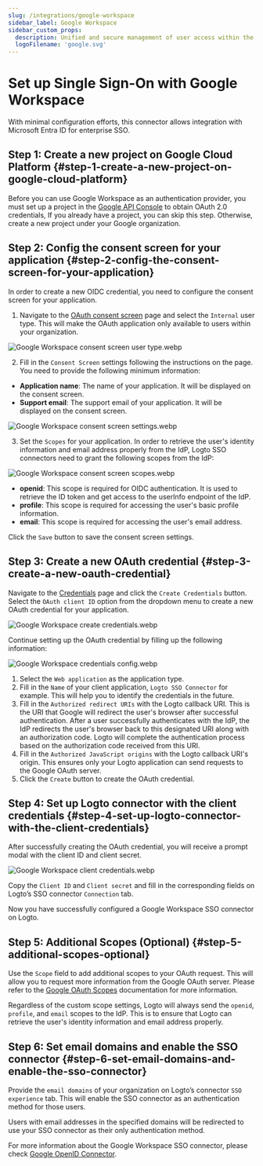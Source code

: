 ```yaml
---
slug: /integrations/google-workspace
sidebar_label: Google Workspace
sidebar_custom_props:
  description: Unified and secure management of user access within the Google ecosystem.
  logoFilename: 'google.svg'
---
```



# Set up Single Sign-On with Google Workspace

With minimal configuration efforts, this connector allows integration with Microsoft Entra ID for enterprise SSO.

<GuideTip />

## Step 1: Create a new project on Google Cloud Platform \{#step-1-create-a-new-project-on-google-cloud-platform}

Before you can use Google Workspace as an authentication provider, you must set up a project in the [Google API Console](https://console.developers.google.com/) to obtain OAuth 2.0 credentials, If you already have a project, you can skip this step. Otherwise, create a new project under your Google organization.

## Step 2: Config the consent screen for your application \{#step-2-config-the-consent-screen-for-your-application}

In order to create a new OIDC credential, you need to configure the consent screen for your application.

1. Navigate to the [OAuth consent screen](https://console.cloud.google.com/apis/credentials/consent) page and select the `Internal` user type. This will make the OAuth application only available to users within your organization.

![Google Workspace consent screen user type.webp](./assets/google_workspace_consent_screen_user_type.webp)

2. Fill in the `Consent Screen` settings following the instructions on the page. You need to provide the following minimum information:

- **Application name**: The name of your application. It will be displayed on the consent screen.
- **Support email**: The support email of your application. It will be displayed on the consent screen.

![Google Workspace consent screen settings.webp](./assets/google_workspace_consent_screen_settings.webp)

3. Set the `Scopes` for your application. In order to retrieve the user's identity information and email address properly from the IdP, Logto SSO connectors need to grant the following scopes from the IdP:

![Google Workspace consent screen scopes.webp](./assets/google_workspace_consent_screen_scopes.webp)

- **openid**: This scope is required for OIDC authentication. It is used to retrieve the ID token and get access to the userInfo endpoint of the IdP.
- **profile**: This scope is required for accessing the user's basic profile information.
- **email**: This scope is required for accessing the user's email address.

Click the `Save` button to save the consent screen settings.

## Step 3: Create a new OAuth credential \{#step-3-create-a-new-oauth-credential}

Navigate to the [Credentials](https://console.cloud.google.com/apis/credentials) page and click the `Create Credentials` button. Select the `OAuth client ID` option from the dropdown menu to create a new OAuth credential for your application.

![Google Workspace create credentials.webp](./assets/google_workspace_create_credentials.webp)

Continue setting up the OAuth credential by filling up the following information:

![Google Workspace credentials config.webp](./assets/google_workspace_credentials_config.webp)

1. Select the `Web application` as the application type.
2. Fill in the `Name` of your client application, `Logto SSO Connector` for example. This will help you to identify the credentials in the future.
3. Fill in the `Authorized redirect URIs` with the Logto callback URI. This is the URI that Google will redirect the user's browser after successful authentication. After a user successfully authenticates with the IdP, the IdP redirects the user's browser back to this designated URI along with an authorization code. Logto will complete the authentication process based on the authorization code received from this URI.
4. Fill in the `Authorized JavaScript origins` with the Logto callback URI's origin. This ensures only your Logto application can send requests to the Google OAuth server.
5. Click the `Create` button to create the OAuth credential.

## Step 4: Set up Logto connector with the client credentials \{#step-4-set-up-logto-connector-with-the-client-credentials}

After successfully creating the OAuth credential, you will receive a prompt modal with the client ID and client secret.

![Google Workspace client credentials.webp](./assets/google_workspace_client_credentials.webp)

Copy the `Client ID` and `Client secret` and fill in the corresponding fields on Logto’s SSO connector `Connection` tab.

Now you have successfully configured a Google Workspace SSO connector on Logto.

## Step 5: Additional Scopes (Optional) \{#step-5-additional-scopes-optional}

Use the `Scope` field to add additional scopes to your OAuth request. This will allow you to request more information from the Google OAuth server. Please refer to the [Google OAuth Scopes](https://developers.google.com/identity/protocols/oauth2/scopes) documentation for more information.

Regardless of the custom scope settings, Logto will always send the `openid`, `profile`, and `email` scopes to the IdP. This is to ensure that Logto can retrieve the user's identity information and email address properly.

## Step 6: Set email domains and enable the SSO connector \{#step-6-set-email-domains-and-enable-the-sso-connector}

Provide the `email domains` of your organization on Logto’s connector `SSO experience` tab. This will enable the SSO connector as an authentication method for those users.

Users with email addresses in the specified domains will be redirected to use your SSO connector as their only authentication method.

For more information about the Google Workspace SSO connector, please check [Google OpenID Connector](https://developers.google.com/identity/openid-connect/openid-connect).
